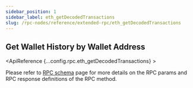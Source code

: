 ```yaml
---
sidebar_position: 1
sidebar_label: eth_getDecodedTransactions
slug: /rpc-nodes/reference/extended-rpc/eth_getDecodedTransactions
---
```



## Get Wallet History by Wallet Address

<ApiReference {...config.rpc.eth_getDecodedTransactions} >
<Admonition type="info" title="Note">

Please refer to <a href="/rpc-nodes/reference/evm-rpc-schema">RPC schema</a> page for more details on the RPC params and RPC response definitions of the RPC method. 
</Admonition>
</ApiReference>
